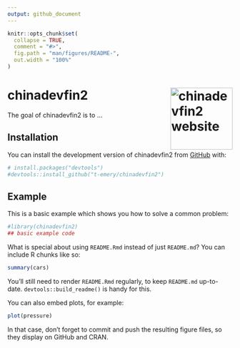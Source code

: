 ```yaml
---
output: github_document
---
```


<!-- README.md is generated from README.Rmd. Please edit that file -->


```r
knitr::opts_chunk$set(
  collapse = TRUE,
  comment = "#>",
  fig.path = "man/figures/README-",
  out.width = "100%"
)
```

# chinadevfin2 <a href="https://t-emery.github.io/chinadevfin2/"><img src="man/figures/logo.png" align="right" height="139" alt="chinadevfin2 website" /></a>


<!-- badges: start -->
<!-- badges: end -->

The goal of chinadevfin2 is to ...

## Installation

You can install the development version of chinadevfin2 from [GitHub](https://github.com/) with:

``` r
# install.packages("devtools")
#devtools::install_github("t-emery/chinadevfin2")
```

## Example

This is a basic example which shows you how to solve a common problem:

```r
#library(chinadevfin2)
## basic example code
```

What is special about using `README.Rmd` instead of just `README.md`? You can include R chunks like so:

```r
summary(cars)
```

You'll still need to render `README.Rmd` regularly, to keep `README.md` up-to-date. `devtools::build_readme()` is handy for this.

You can also embed plots, for example:

```r
plot(pressure)
```

In that case, don't forget to commit and push the resulting figure files, so they display on GitHub and CRAN.
